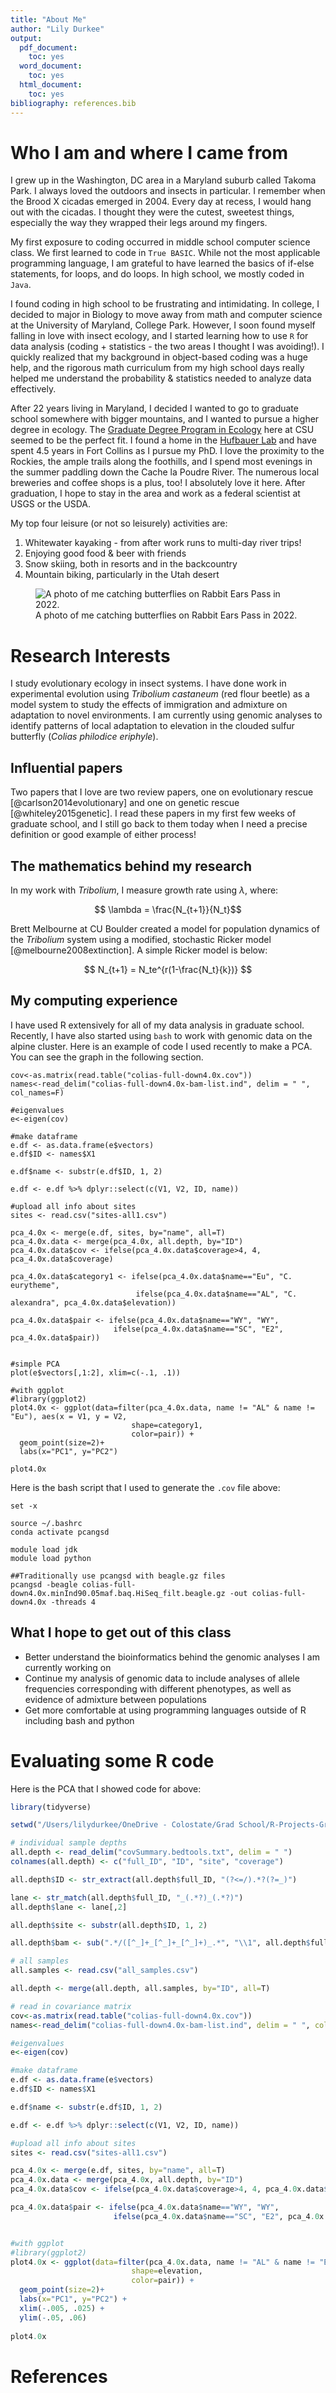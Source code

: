 ```yaml
---
title: "About Me"
author: "Lily Durkee"
output:
  pdf_document:
    toc: yes
  word_document:
    toc: yes
  html_document:
    toc: yes
bibliography: references.bib
---
```


# Who I am and where I came from

I grew up in the Washington, DC area in a Maryland suburb called Takoma Park. I always loved the outdoors and insects in particular. I remember when the Brood X cicadas emerged in 2004. Every day at recess, I would hang out with the cicadas. I thought they were the cutest, sweetest things, especially the way they wrapped their legs around my fingers. 

My first exposure to coding occurred in middle school computer science class. We first learned to code in `True BASIC`. While not the most applicable programming language, I am grateful to have learned the basics of if-else statements, for loops, and do loops. In high school, we mostly coded in `Java`. 

I found coding in high school to be frustrating and intimidating. In college, I decided to major in Biology to move away from math and computer science at the University of Maryland, College Park. However, I soon found myself falling in love with insect ecology, and I started learning how to use `R` for data analysis (coding + statistics - the two areas I thought I was avoiding!). I quickly realized that my background in object-based coding was a huge help, and the rigorous math curriculum from my high school days really helped me understand the probability & statistics needed to analyze data effectively. 

After 22 years living in Maryland, I decided I wanted to go to graduate school somewhere with bigger mountains, and I wanted to pursue a higher degree in ecology. The [Graduate Degree Program in Ecology](ecology.colostate.edu) here at CSU seemed to be the perfect fit. I found a home in the [Hufbauer Lab](hufbauerlab.org) and have spent 4.5 years in Fort Collins as I pursue my PhD. I love the proximity to the Rockies, the ample trails along the foothills, and I spend most evenings in the summer paddling down the Cache la Poudre River. The numerous local breweries and coffee shops is a plus, too! I absolutely love it here. After graduation, I hope to stay in the area and work as a federal scientist at USGS or the USDA. 

My top four leisure (or not so leisurely) activities are:

1. Whitewater kayaking - from after work runs to multi-day river trips!
2. Enjoying good food & beer with friends
3. Snow skiing, both in resorts and in the backcountry
4. Mountain biking, particularly in the Utah desert


![A photo of me catching butterflies on Rabbit Ears Pass in 2022.](/Users/lilydurkee/Desktop/Field-Lily.jpeg)


# Research Interests

I study evolutionary ecology in insect systems. I have done work in experimental evolution using  *Tribolium castaneum* (red flour beetle) as a model system to study the effects of immigration and admixture on adaptation to novel environments. I am currently using genomic analyses to identify patterns of local adaptation to elevation in the clouded sulfur butterfly (*Colias philodice eriphyle*).

## Influential papers

Two papers that I love are two review papers, one on evolutionary rescue [@carlson2014evolutionary] and one on genetic rescue [@whiteley2015genetic]. I read these papers in my first few weeks of graduate school, and I still go back to them today when I need a precise definition or good example of either process!


## The mathematics behind my research

In my work with *Tribolium*, I measure growth rate using $\lambda$, where:

$$ \lambda = \frac{N_{t+1}}{N_t}$$

Brett Melbourne at CU Boulder created a model for population dynamics of the *Tribolium* system using a modified, stochastic Ricker model [@melbourne2008extinction]. A simple Ricker model is below:

$$ N_{t+1} = N_te^{r(1-\frac{N_t}{k})} $$

## My computing experience

I have used R extensively for all of my data analysis in graduate school. Recently, I have also started using `bash` to work with genomic data on the alpine cluster.  Here is an example of code I used recently to make a PCA. You can see the graph in the following section.

```
cov<-as.matrix(read.table("colias-full-down4.0x.cov"))
names<-read_delim("colias-full-down4.0x-bam-list.ind", delim = " ", col_names=F)

#eigenvalues
e<-eigen(cov)

#make dataframe
e.df <- as.data.frame(e$vectors)
e.df$ID <- names$X1

e.df$name <- substr(e.df$ID, 1, 2)

e.df <- e.df %>% dplyr::select(c(V1, V2, ID, name))

#upload all info about sites
sites <- read.csv("sites-all1.csv")

pca_4.0x <- merge(e.df, sites, by="name", all=T)
pca_4.0x.data <- merge(pca_4.0x, all.depth, by="ID")
pca_4.0x.data$cov <- ifelse(pca_4.0x.data$coverage>4, 4, pca_4.0x.data$coverage)

pca_4.0x.data$category1 <- ifelse(pca_4.0x.data$name=="Eu", "C. eurytheme", 
                            ifelse(pca_4.0x.data$name=="AL", "C. alexandra", pca_4.0x.data$elevation))

pca_4.0x.data$pair <- ifelse(pca_4.0x.data$name=="WY", "WY", 
                       ifelse(pca_4.0x.data$name=="SC", "E2", pca_4.0x.data$pair))


#simple PCA
plot(e$vectors[,1:2], xlim=c(-.1, .1))

#with ggplot
#library(ggplot2)
plot4.0x <- ggplot(data=filter(pca_4.0x.data, name != "AL" & name != "Eu"), aes(x = V1, y = V2, 
                           shape=category1, 
                           color=pair)) +
  geom_point(size=2)+
  labs(x="PC1", y="PC2") 
  
plot4.0x
```

Here is the bash script that I used to generate the `.cov` file above:

```
set -x

source ~/.bashrc
conda activate pcangsd

module load jdk
module load python

##Traditionally use pcangsd with beagle.gz files
pcangsd -beagle colias-full-down4.0x.minInd90.05maf.baq.HiSeq_filt.beagle.gz -out colias-full-down4.0x -threads 4

```

## What I hope to get out of this class

* Better understand the bioinformatics behind the genomic analyses I am currently working on
* Continue my analysis of genomic data to include analyses of allele frequencies corresponding with different phenotypes, as well as evidence of admixture between populations
* Get more comfortable at using programming languages outside of R including bash and python

# Evaluating some R code

Here is the PCA that I showed code for above:

```r
library(tidyverse)

setwd("/Users/lilydurkee/OneDrive - Colostate/Grad School/R-Projects-Grad/Colias")

# individual sample depths
all.depth <- read_delim("covSummary.bedtools.txt", delim = " ")
colnames(all.depth) <- c("full_ID", "ID", "site", "coverage")

all.depth$ID <- str_extract(all.depth$full_ID, "(?<=/).*?(?=_)")

lane <- str_match(all.depth$full_ID, "_(.*?)_(.*?)")
all.depth$lane <- lane[,2]

all.depth$site <- substr(all.depth$ID, 1, 2)

all.depth$bam <- sub(".*/([^_]+_[^_]+_[^_]+)_.*", "\\1", all.depth$full_ID)

# all samples
all.samples <- read.csv("all_samples.csv")

all.depth <- merge(all.depth, all.samples, by="ID", all=T)

# read in covariance matrix
cov<-as.matrix(read.table("colias-full-down4.0x.cov"))
names<-read_delim("colias-full-down4.0x-bam-list.ind", delim = " ", col_names=F)

#eigenvalues
e<-eigen(cov)

#make dataframe
e.df <- as.data.frame(e$vectors)
e.df$ID <- names$X1

e.df$name <- substr(e.df$ID, 1, 2)

e.df <- e.df %>% dplyr::select(c(V1, V2, ID, name))

#upload all info about sites
sites <- read.csv("sites-all1.csv")

pca_4.0x <- merge(e.df, sites, by="name", all=T)
pca_4.0x.data <- merge(pca_4.0x, all.depth, by="ID")
pca_4.0x.data$cov <- ifelse(pca_4.0x.data$coverage>4, 4, pca_4.0x.data$coverage)

pca_4.0x.data$pair <- ifelse(pca_4.0x.data$name=="WY", "WY", 
                       ifelse(pca_4.0x.data$name=="SC", "E2", pca_4.0x.data$pair))


#with ggplot
#library(ggplot2)
plot4.0x <- ggplot(data=filter(pca_4.0x.data, name != "AL" & name != "Eu"), aes(x = V1, y = V2, 
                           shape=elevation, 
                           color=pair)) +
  geom_point(size=2)+
  labs(x="PC1", y="PC2") +
  xlim(-.005, .025) +
  ylim(-.05, .06) 
  
plot4.0x

```

# References

